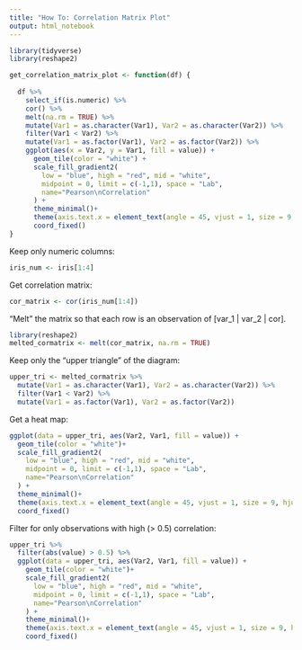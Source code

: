 ```yaml
---
title: "How To: Correlation Matrix Plot"
output: html_notebook
---
```


```r
library(tidyverse)
library(reshape2)
```

```r
get_correlation_matrix_plot <- function(df) {
  
  df %>%
    select_if(is.numeric) %>%
    cor() %>%
    melt(na.rm = TRUE) %>%
    mutate(Var1 = as.character(Var1), Var2 = as.character(Var2)) %>%
    filter(Var1 < Var2) %>%
    mutate(Var1 = as.factor(Var1), Var2 = as.factor(Var2)) %>%
    ggplot(aes(x = Var2, y = Var1, fill = value)) +
      geom_tile(color = "white") +
      scale_fill_gradient2(
        low = "blue", high = "red", mid = "white", 
        midpoint = 0, limit = c(-1,1), space = "Lab", 
        name="Pearson\nCorrelation"
      ) +
      theme_minimal()+ 
      theme(axis.text.x = element_text(angle = 45, vjust = 1, size = 9, hjust = 1)) +
      coord_fixed() 
}
```


Keep only numeric columns:
```r
iris_num <- iris[1:4]
```

Get correlation matrix:
```r
cor_matrix <- cor(iris_num[1:4])
```

"Melt" the matrix so that each row is an observation of [var_1 | var_2 | cor].
```r
library(reshape2)
melted_cormatrix <- melt(cor_matrix, na.rm = TRUE) 
```

Keep only the "upper triangle" of the diagram:
```r
upper_tri <- melted_cormatrix %>%
  mutate(Var1 = as.character(Var1), Var2 = as.character(Var2)) %>%
  filter(Var1 < Var2) %>%
  mutate(Var1 = as.factor(Var1), Var2 = as.factor(Var2))
```

Get a heat map:
```r
ggplot(data = upper_tri, aes(Var2, Var1, fill = value)) +
  geom_tile(color = "white")+
  scale_fill_gradient2(
    low = "blue", high = "red", mid = "white", 
    midpoint = 0, limit = c(-1,1), space = "Lab", 
    name="Pearson\nCorrelation"
  ) +
  theme_minimal()+ 
  theme(axis.text.x = element_text(angle = 45, vjust = 1, size = 9, hjust = 1)) +
  coord_fixed() 
```

Filter for only observations with high (> 0.5) correlation:
```r
upper_tri %>%
  filter(abs(value) > 0.5) %>%
  ggplot(data = upper_tri, aes(Var2, Var1, fill = value)) +
    geom_tile(color = "white")+
    scale_fill_gradient2(
      low = "blue", high = "red", mid = "white", 
      midpoint = 0, limit = c(-1,1), space = "Lab", 
      name="Pearson\nCorrelation"
    ) +
    theme_minimal()+ 
    theme(axis.text.x = element_text(angle = 45, vjust = 1, size = 9, hjust = 1)) +
    coord_fixed() 
```

